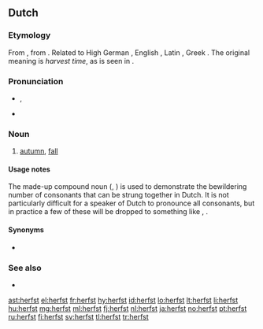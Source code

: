 ==Dutch==

===Etymology===
From {{etyl|odt|nl}} {{recons|hervist|lang=odt}}, from {{proto|Germanic|harbistaz|lang=nl}}. Related to High German {{term|Herbst|lang=de}}, English {{term|harvest|lang=en}}, Latin {{term|carpere||to [[pick]], to [[pluck]]|lang=la}}, Greek {{term|καρπός|tr=karpos||fruit, harvest|lang=grc}}. The original meaning is ''harvest time'', as is seen in {{term|herfstmaand|lang=nl}}.

===Pronunciation===
* {{IPA|/ɦɛr(ə)fst/|lang=nl}}, {{X-SAMPA|/h\Erfst/|lang=nl}}
* {{audio|nl-herfst.ogg|Audio (Netherlands)}}

===Noun===
{{nl-noun|m|-|-}}

# [[autumn]], [[fall]]

====Usage notes====
The made-up compound noun {{term||herfstschrik|fear of Autumn}} ({{IPA|/hɛrfstsxrɪk/|lang=nl}}, {{X-SAMPA|/hErfstsxrIk/}}) is used to demonstrate the bewildering number of consonants that can be strung together in Dutch. It is not particularly difficult for a speaker of Dutch to pronounce all consonants, but in practice a few of these will be dropped to something like {{IPA|/hɛrfsxrɪk/|lang=nl}}, {{X-SAMPA|/hErfsxrIk/}}.

====Synonyms====
* {{l|nl|najaar}}

===See also===
* {{list|nl|seasons}}

[[ast:herfst]]
[[el:herfst]]
[[fr:herfst]]
[[hy:herfst]]
[[id:herfst]]
[[lo:herfst]]
[[lt:herfst]]
[[li:herfst]]
[[hu:herfst]]
[[mg:herfst]]
[[ml:herfst]]
[[fj:herfst]]
[[nl:herfst]]
[[ja:herfst]]
[[no:herfst]]
[[pt:herfst]]
[[ru:herfst]]
[[fi:herfst]]
[[sv:herfst]]
[[tl:herfst]]
[[tr:herfst]]